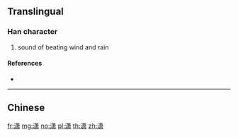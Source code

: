 {{character info/new}}
{{also|瀟}}
==Translingual==

===Han character===
{{Han char|rn=85|rad=水|as=11|sn=14|four=|canj=ETLX,XETLX|ids=⿰氵萧}}

# sound of beating wind and rain

====References====
* {{Han ref|kx=0652.321|hdz=31716.040|uh=6F47|ud=28487}}

----

==Chinese==
{{zh-see|瀟}}

[[fr:潇]]
[[mg:潇]]
[[no:潇]]
[[pl:潇]]
[[th:潇]]
[[zh:潇]]